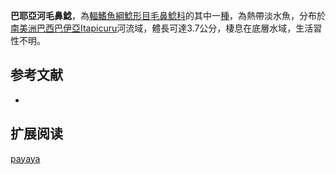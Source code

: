 {{Speciesbox
| name = 巴耶亞河毛鼻鯰
| image = 
| image_width = 
| status = NE
| status_system = IUCN3.1
| genus = Trichomycterus
| species = payaya
| authority = [[Sarmento-Soares,_Zanata_&_Martins-Pinheiro|Sarmento-Soares, Zanata & Martins-Pinheiro]], 2011
| synonyms = 
}}

'''巴耶亞河毛鼻鯰'''，為[[輻鰭魚綱|輻鰭魚綱]][[鯰形目|鯰形目]][[毛鼻鯰科|毛鼻鯰科]]的其中一[[種|種]]，為熱帶淡水魚，分布於[[南美洲|南美洲]][[巴西|巴西]][[巴伊亞|巴伊亞]]Itapicuru河流域，體長可達3.7公分，棲息在底層水域，生活習性不明。

==参考文献==
*{{FishBase_species|genus=Trichomycterus|species|payaya|year=2014|month=11}}

== 扩展阅读 ==
{{refbegin}}
{{wikispecies-inline|Trichomycterus payaya|巴耶亞河毛鼻鯰}}
{{refend}}
{{Taxonbar|from=Q14504789}}

[[Category:毛鼻鯰属|payaya]]


{{鯰形目小作品}}